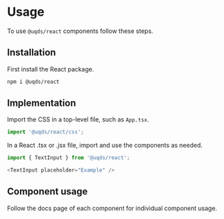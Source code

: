 
<Meta title="Usage" />

# Usage

To use `@uqds/react` components follow these steps.

## Installation

First install the React package.

```bash
npm i @uqds/react
```

## Implementation

Import the CSS in a top-level file, such as `App.tsx`.

```js
import '@uqds/react/css';
```

In a React .tsx or .jsx file, import and use the components as needed.

```js
import { TextInput } from '@uqds/react';

<TextInput placeholder="Example" />
```

## Component usage

Follow the docs page of each component for individual component usage.
